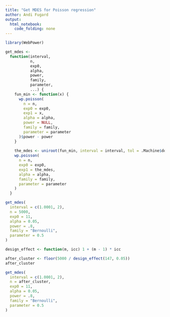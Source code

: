 ```yaml
---
title: "Get MDES for Poisson regression"
author: Andi Fugard
output: 
  html_notebook: 
    code_folding: none
---
```


```r
library(WebPower)
```

```r
get_mdes <-
  function(interval,
           n,
           exp0,
           alpha,
           power,
           family,
           parameter,
           ...) {
    fun_min <- function(x) {
      wp.poisson(
        n = n,
        exp0 = exp0,
        exp1 = x,
        alpha = alpha,
        power = NULL,
        family = family,
        parameter = parameter
      )$power - power
    }
    
    the_mdes <- uniroot(fun_min, interval = interval, tol = .Machine$double.eps^0.5)$root
    wp.poisson(
      n = n,
      exp0 = exp0,
      exp1 = the_mdes,
      alpha = alpha,
      family = family,
      parameter = parameter
    )
  }
```

```r
get_mdes(
  interval = c(1.0001, 2),
  n = 5000,
  exp0 = 11,
  alpha = 0.05,
  power = .8,
  family = "Bernoulli",
  parameter = 0.5
)
```


```r
design_effect <- function(m, icc) 1 + (m - 1) * icc
```



```r
after_cluster <- floor(5000 / design_effect(147, 0.05))
after_cluster
```


```r
get_mdes(
  interval = c(1.0001, 2),
  n = after_cluster,
  exp0 = 11,
  alpha = 0.05,
  power = .8,
  family = "Bernoulli",
  parameter = 0.5
)
```



